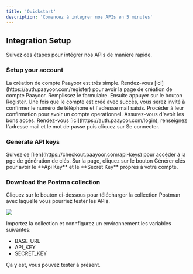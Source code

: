 ```yaml
---
title: 'Quickstart'
description: 'Comencez à integrer nos APIs en 5 minutes'
---
```


## Integration Setup

Suivez ces étapes pour intégrer nos APIs de manière rapide.

### Setup your account

<AccordionGroup>
  <Accordion icon="plus" title="Créer un compte(Si vous n'avez pas de compte)">
    La création de compte Paayoor est trés simple. Rendez-vous [ici](https://auth.paayoor.com/register) 
    pour avoir la page de création de compte Paayoor. Remplissez le formulaire. Ensuite appuyer sur le 
    bouton Register. Une fois que le compte est créé avec succès, vous serez invité à confirmer le numéro 
    de téléphone et l'adresse mail saisis. Procéder à leur confirmation pour avoir un compte operationnel.
  </Accordion>
  <Accordion icon="right-to-bracket" title="Se connecter(Si vous avez un compte)">
    Assurez-vous d'avoir les bons accés. Rendez-vous [ici](https://auth.paayoor.com/login), renseignez 
    l'adresse mail et le mot de passe puis cliquez sur Se connecter.
  </Accordion>
</AccordionGroup>

### Generate API keys

<AccordionGroup>
  <Accordion icon="key" title="Generate API keys">
    Suivez ce [lien](https://checkout.paayoor.com/api-keys) pour accéder à la pge de génération de clés. Sur la page, cliquez sur le bouton 
    Générer clés pour avoir le **Api Key** et le **Secret Key** propres à votre compte.
  </Accordion>
</AccordionGroup>

### Download the Postmn collection

Cliquez sur le bouton ci-dessous pour télécharger la collection Postman avec laquelle vous pourriez tester les APIs.

<CardGroup cols={3}>
  <Card href="https://mintlify.com/docs/settings/global">
      <img src="/images/run-in-postman-button-icon.jpeg" noZoom />
  </Card>
</CardGroup>

Importez la collection et connfigurez un environnement les variables suivantes:

- BASE_URL
- API_KEY
- SECRET_KEY

Ça y est, vous pouvez tester à présent.

